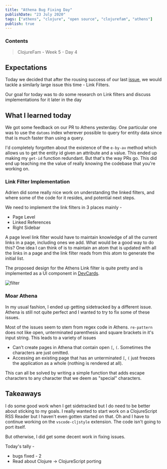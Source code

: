 ```yaml
---
title: "Athena Bug Fixing Day"
publishDate: "23 July 2020"
tags: ["athens", "clojure", "open source", "clojurefam", "athens"]
publish: true
---
```


### Contents

> ClojureFam - Week 5 - Day 4

## Expectations

Today we decided that after the rousing success of our last
[issue](https://github.com/athensresearch/athens/issues/292), we would tackle a similarly large issue this time - Link Filters.

Our goal for today was to do some research on Link filters and discuss implementations for it later in the day

## What I learned today

We got some feedback on our PR to Athens yesterday. One particular one was to use the `datoms` index wherever possible to query for entity data since that is much faster than using a query.

I'd completely forgotten about the existence of the `e-by-av` method which allows us to get the entity id given an attribute and a value. This ended up making my `get-id` function redundant. But that's the way PRs go. This did end up teaching me the value of really knowing the codebase that you're working on.

### Link Filter Implementation

Adrien did some really nice work on understanding the linked filters, and where some of the code for it resides, and potential next steps.

We need to implement the link filters in 3 places mainly -

- Page Level
- Linked References
- Right Sidebar

A page level link filter would have to maintain knowledge of all the current links in a page, including ones we add. What would be a good way to do this? One idea I can think of is to maintain an atom that is updated with all the links in a page and the link filter reads from this atom to generate the initial list.

The proposed design for the Athens Link filter is quite pretty and is implemented as a UI component in [DevCards](https://athensresearch.github.io/athens/cards.html#!/athens.devcards.filters).

![filter](https://user-images.githubusercontent.com/8952138/85925407-414d9580-b866-11ea-88d9-2a5ef68a9a4b.png)

### Moar Athena

In my usual fashion, I ended up getting sidetracked by a different issue. Athena is still not quite perfect and I wanted to try to fix some of these issues.

Most of the issues seem to stem from regex code in Athens. `re-pattern` does not like open, unterminated parenthesis and square brackets in it's input string. This leads to a variety of issues

- Can't create pages in Athena that contain open `[`, `(`. Sometimes the characters are just omitted.
- Accessing an existing page that has an unterminated `[`, `(` just freezes the application as a whole (nothing is rendered at all).

This can all be solved by writing a simple function that adds escape characters to any character that we deem as "special" characters.

## Takeaways

I do some good work when I get sidetracked but I do need to be better about sticking to my goals. I really wanted to start work on a ClojureScript RSS Reader but I haven't even gotten started on that. Oh and I have to continue working on the `vscode-cljstyle` extension. The code isn't going to port itself.

But otherwise, I did get some decent work in fixing issues.

Today's tally -

- bugs fixed - 2
- Read about Clojure -> ClojureScript porting
